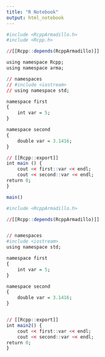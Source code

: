 ```yaml
---
title: "R Notebook"
output: html_notebook
---
```


```r
#include <RcppArmadillo.h>
#include <Rcpp.h>  

//[[Rcpp::depends(RcppArmadillo)]]

using namespace Rcpp; 
using namespace arma; 

// namespaces
// #include <iostream>
// using namespace std;

namespace first
{
    int var = 5;
}

namespace second
{
    double var = 3.1416;
}

// [[Rcpp::export]]
int main () {
    cout << first::var << endl;
    cout << second::var << endl;
return 0;
}


```


```r
main()
```



```r
#include <RcppArmadillo.h>

//[[Rcpp::depends(RcppArmadillo)]]


// namespaces
#include <iostream>
using namespace std;

namespace first
{
    int var = 5;
}

namespace second
{
    double var = 3.1416;
}


// [[Rcpp::export]]
int main2() {
    cout << first::var << endl;
    cout << second::var << endl;
return 0;
}

```

